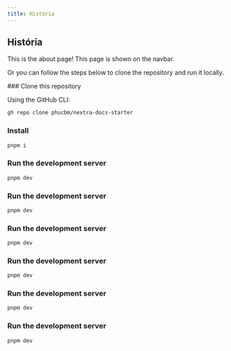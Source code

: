 ```yaml
---
title: História
---
```



## História

This is the about page! This page is shown on the navbar.

Or you can follow the steps below to clone the repository and run it locally.

<Steps>
  ### Clone this repository

Using the GitHub CLI:

```bash
gh repo clone phucbm/nextra-docs-starter
```

### Install

```bash
pnpm i
```

### Run the development server

```bash
pnpm dev
```

### Run the development server

```bash
pnpm dev
```

### Run the development server

```bash
pnpm dev
```

### Run the development server

```bash
pnpm dev
```

### Run the development server

```bash
pnpm dev
```

### Run the development server

```bash
pnpm dev
```

</Steps>
